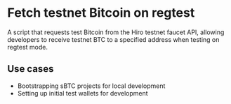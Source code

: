 # Fetch testnet Bitcoin on regtest

A script that requests test Bitcoin from the Hiro testnet faucet API, allowing developers to receive testnet BTC to a specified address when testing on regtest mode.

## Use cases

- Bootstrapping sBTC projects for local development
- Setting up initial test wallets for development